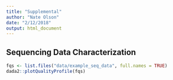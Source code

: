 ```yaml
---
title: "Supplemental"
author: "Nate Olson"
date: "2/12/2018"
output: html_document
---
```



## Sequencing Data Characterization  
```r
fqs <- list.files("data/example_seq_data", full.names = TRUE)
dada2::plotQualityProfile(fqs)
```
